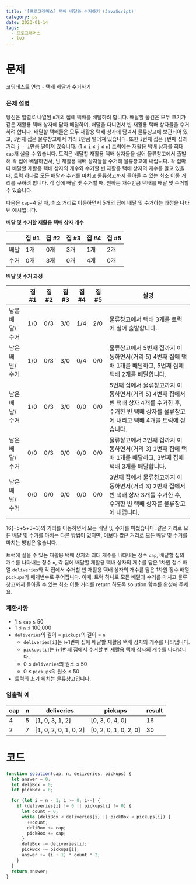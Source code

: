 ```yaml
---
title: '[프로그래머스] 택배 배달과 수거하기 (JavaScript)'
category: ps
date: 2023-01-14
tags:
  - 프로그래머스
  - lv2
---
```


# 문제

[코딩테스트 연습 - 택배 배달과 수거하기](https://school.programmers.co.kr/learn/courses/30/lessons/150369)

### 문제 설명

당신은 일렬로 나열된 `n`개의 집에 택배를 배달하려 합니다. 배달할 물건은 모두 크기가 같은 재활용 택배 상자에 담아 배달하며, 배달을 다니면서 빈 재활용 택배 상자들을 수거하려 합니다.
배달할 택배들은 모두 재활용 택배 상자에 담겨서 물류창고에 보관되어 있고, `i`번째 집은 물류창고에서 거리 `i`만큼 떨어져 있습니다. 또한 `i`번째 집은 `j`번째 집과 거리 `j - i`만큼 떨어져 있습니다. (1 ≤ `i` ≤ `j` ≤ `n`)
트럭에는 재활용 택배 상자를 최대 `cap`개 실을 수 있습니다. 트럭은 배달할 재활용 택배 상자들을 실어 물류창고에서 출발해 각 집에 배달하면서, 빈 재활용 택배 상자들을 수거해 물류창고에 내립니다. 각 집마다 배달할 재활용 택배 상자의 개수와 수거할 빈 재활용 택배 상자의 개수를 알고 있을 때, 트럭 하나로 모든 배달과 수거를 마치고 물류창고까지 돌아올 수 있는 최소 이동 거리를 구하려 합니다. 각 집에 배달 및 수거할 때, 원하는 개수만큼 택배를 배달 및 수거할 수 있습니다.

다음은 `cap`=4 일 때, 최소 거리로 이동하면서 5개의 집에 배달 및 수거하는 과정을 나타낸 예시입니다.

**배달 및 수거할 재활용 택배 상자 개수**

|      | 집 #1 | 집 #2 | 집 #3 | 집 #4 | 집 #5 |
| ---- | ----- | ----- | ----- | ----- | ----- |
| 배달 | 1개   | 0개   | 3개   | 1개   | 2개   |
| 수거 | 0개   | 3개   | 0개   | 4개   | 0개   |

**배달 및 수거 과정**

|                | 집 #1 | 집 #2 | 집 #3 | 집 #4 | 집 #5 | 설명                                                                                                                                                        |
| -------------- | ----- | ----- | ----- | ----- | ----- | ----------------------------------------------------------------------------------------------------------------------------------------------------------- |
| 남은 배달/수거 | 1/0   | 0/3   | 3/0   | 1/4   | 2/0   | 물류창고에서 택배 3개를 트럭에 실어 출발합니다.                                                                                                             |
| 남은 배달/수거 | 1/0   | 0/3   | 3/0   | 0/4   | 0/0   | 물류창고에서 5번째 집까지 이동하면서(거리 5) 4번째 집에 택배 1개를 배달하고, 5번째 집에 택배 2개를 배달합니다.                                              |
| 남은 배달/수거 | 1/0   | 0/3   | 3/0   | 0/0   | 0/0   | 5번째 집에서 물류창고까지 이동하면서(거리 5) 4번째 집에서 빈 택배 상자 4개를 수거한 후, 수거한 빈 택배 상자를 물류창고에 내리고 택배 4개를 트럭에 싣습니다. |
| 남은 배달/수거 | 0/0   | 0/3   | 0/0   | 0/0   | 0/0   | 물류창고에서 3번째 집까지 이동하면서(거리 3) 1번째 집에 택배 1개를 배달하고, 3번째 집에 택배 3개를 배달합니다.                                              |
| 남은 배달/수거 | 0/0   | 0/0   | 0/0   | 0/0   | 0/0   | 3번째 집에서 물류창고까지 이동하면서(거리 3) 2번째 집에서 빈 택배 상자 3개를 수거한 후, 수거한 빈 택배 상자를 물류창고에 내립니다.                          |

16(=5+5+3+3)의 거리를 이동하면서 모든 배달 및 수거를 마쳤습니다. 같은 거리로 모든 배달 및 수거를 마치는 다른 방법이 있지만, 이보다 짧은 거리로 모든 배달 및 수거를 마치는 방법은 없습니다.

트럭에 실을 수 있는 재활용 택배 상자의 최대 개수를 나타내는 정수 `cap`, 배달할 집의 개수를 나타내는 정수 `n`, 각 집에 배달할 재활용 택배 상자의 개수를 담은 1차원 정수 배열 `deliveries`와 각 집에서 수거할 빈 재활용 택배 상자의 개수를 담은 1차원 정수 배열 `pickups`가 매개변수로 주어집니다. 이때, 트럭 하나로 모든 배달과 수거를 마치고 물류창고까지 돌아올 수 있는 최소 이동 거리를 return 하도록 solution 함수를 완성해 주세요.

### 제한사항

- 1 ≤ `cap` ≤ 50
- 1 ≤ `n` ≤ 100,000
- `deliveries`의 길이 = `pickups`의 길이 = `n`
  - `deliveries[i]`는 i+1번째 집에 배달할 재활용 택배 상자의 개수를 나타냅니다.
  - `pickups[i]`는 i+1번째 집에서 수거할 빈 재활용 택배 상자의 개수를 나타냅니다.
  - 0 ≤ `deliveries`의 원소 ≤ 50
  - 0 ≤ `pickups`의 원소 ≤ 50
- 트럭의 초기 위치는 물류창고입니다.

### 입출력 예

| cap | n   | deliveries            | pickups               | result |
| --- | --- | --------------------- | --------------------- | ------ |
| 4   | 5   | [1, 0, 3, 1, 2]       | [0, 3, 0, 4, 0]       | 16     |
| 2   | 7   | [1, 0, 2, 0, 1, 0, 2] | [0, 2, 0, 1, 0, 2, 0] | 30     |

# 코드

```js
function solution(cap, n, deliveries, pickups) {
  let answer = 0;
  let deliBox = 0;
  let pickBox = 0;

  for (let i = n - 1; i >= 0; i--) {
    if (deliveries[i] != 0 || pickups[i] != 0) {
      let count = 0;
      while (deliBox < deliveries[i] || pickBox < pickups[i]) {
        ++count;
        deliBox += cap;
        pickBox += cap;
      }
      deliBox -= deliveries[i];
      pickBox -= pickups[i];
      answer += (i + 1) * count * 2;
    }
  }
  return answer;
}
```
